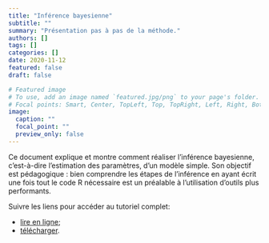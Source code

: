 ```yaml
---
title: "Inférence bayesienne"
subtitle: ""
summary: "Présentation pas à pas de la méthode."
authors: []
tags: []
categories: []
date: 2020-11-12
featured: false
draft: false

# Featured image
# To use, add an image named `featured.jpg/png` to your page's folder.
# Focal points: Smart, Center, TopLeft, Top, TopRight, Left, Right, BottomLeft, Bottom, BottomRight.
image:
  caption: ""
  focal_point: ""
  preview_only: false
---
```


Ce document explique et montre comment réaliser l'inférence bayesienne, c'est-à-dire l'estimation des paramètres, d'un modèle simple.
Son objectif est pédagogique : bien comprendre les étapes de l'inférence en ayant écrit une fois tout le code R nécessaire est un préalable à l'utilisation d'outils plus performants.


Suivre les liens pour accéder au tutoriel complet:

* [lire en ligne](https://ericmarcon.github.io/Inference-bayesienne/Inference-bayesienne.html);
* [télécharger](https://ericmarcon.github.io/Inference-bayesienne/Inference-bayesienne.pdf).
